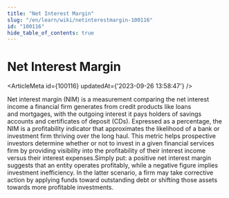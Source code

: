 ```yaml
---
title: "Net Interest Margin"
slug: "/en/learn/wiki/netinterestmargin-100116"
id: "100116"
hide_table_of_contents: true
---
```



# Net Interest Margin

<ArticleMeta id={100116} updatedAt={'2023-09-26 13:58:47'} />
<div className='border-solid border-b border-t-0 my-4 border-[var(--ifm-color-gray-300)]' />

Net interest margin (NIM) is a measurement comparing the net interest income a financial firm generates from credit products like loans and mortgages, with the outgoing interest it pays holders of savings accounts and certificates of deposit (CDs). Expressed as a percentage, the NIM is a profitability indicator that approximates the likelihood of a bank or investment firm thriving over the long haul. This metric helps prospective investors determine whether or not to invest in a given financial services firm by providing visibility into the profitability of their interest income versus their interest expenses.Simply put: a positive net interest margin suggests that an entity operates profitably, while a negative figure implies investment inefficiency. In the latter scenario, a firm may take corrective action by applying funds toward outstanding debt or shifting those assets towards more profitable investments.
